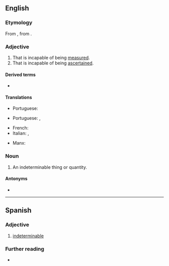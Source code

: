 {{also|indéterminable}}

==English==

===Etymology===
From {{der|en|frm|indeterminable}}, from {{der|en|LL.|indeterminabilis}}.

===Adjective===
{{en-adj}}

# That is incapable of being [[measure]]d.
# That is incapable of being [[ascertain]]ed.

====Derived terms====
* {{l|en|indeterminably}}

====Translations====
{{trans-top|incapable of being measured}}
* Portuguese: {{t+|pt|imensurável}}
{{trans-mid}}
{{trans-bottom}}

{{trans-top|incapable of being ascertained}}
* Portuguese: {{t|pt|indeterminável}}, {{t|pt|indefinível}}
{{trans-mid}}
{{trans-bottom}}

{{ttbc-top}}
* French: {{t+check|fr|indéterminable}}
* Italian: {{t-check|it|imprecisabile}}, {{t-check|it|indeterminabile}}
{{trans-mid}}
* Manx: {{t-check|gv|neuhoiaghagh}}
{{trans-bottom}}

===Noun===
{{en-noun}}

# An indeterminable thing or quantity.

====Antonyms====
* {{l|en|determinable}}

----

==Spanish==

===Adjective===
{{es-adj}}

# [[#English|indeterminable]]

===Further reading===
* {{R:es:DRAE}}